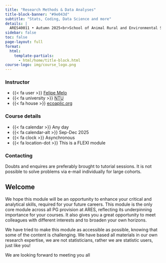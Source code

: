 ```yaml
---
title: "Research Methods & Data Analyses"
title-block-banner: "#9e043d"
subtitle: "Stats, Coding, Data Science and more"
details: |
  ARES40011 • Autumn 2025<br>School of Animal Rural and Environmental Sciences<br>Nottingham Trent University
sidebar: false
toc: false
page-layout: full
format:
  html:
    template-partials:
      - html/home/title-block.html
course-logo: img/course_logo.png
---
```


::: {.home}

:::: {.grid .course-details}

::: {.g-col-12 .g-col-sm-6 .g-col-md-4}
### Instructor

- {{< fa user >}} [Felipe Melo]()
- {{< fa university >}} [NTU](www.ntu.ac.uk)
- {{< fa house >}} [ecoaplic.org](www.ecoaplic.org)

:::

::: {.g-col-12 .g-col-sm-6 .g-col-md-4}
### Course details

- {{< fa calendar >}} Any day
- {{< fa calendar-alt >}} Sep-Dec 2025
- {{< fa clock >}} Asynchronous
- {{< fa location-dot >}} This is a FLEXI module
:::

::: {.g-col-12 .g-col-md-4 .contact-policy}
### Contacting 

Doubts and enquires are preferably brought to tutorial sessions. It is not possible to solve problems via e-mail individually for large cohorts.

:::

::::

:::




## Welcome

We hope this module will be an opportunity to enhance your critical and analytical skills, required for your future careers. This module is the only core module across all PG provision at ARES, reflecting its underpinning importance for your courses. It also gives you a great opportunity to meet colleagues with different interests and to broaden your own horizons.

We have tried to make this module as accessible as possible, knowing that some of the content is challenging. We have based all materials in our own research expertise, we are not statisticians, rather we are statistic users, just like you!

We are looking forward to meeting you all


